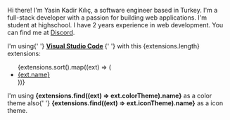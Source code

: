 <Section header="About Me">
  <p className="prose dark:prose-dark">
    Hi there! I'm Yasin Kadir Kılıç, a software engineer based in Turkey. I'm a full-stack developer with a passion for
    building web applications. I'm student at highschool. I have 2 years experience in web development. You can find me
    at <a href="https://discord.com/users/573054368568311808">Discord</a>.
  </p>
</Section>
<Section header="My Editor">
  <p className="prose dark:prose-dark">
    I'm using{' '}
    <b>
      <a href="https://code.visualstudio.com">Visual Studio Code</a>
    </b>{' '}
    with this {extensions.length} extensions:
    <ul>
      {extensions.sort().map((ext) => (
        <li key={ext.item}>
          <a href={`https://marketplace.visualstudio.com/items?itemName=${ext.item}`}>{ext.name}</a>
        </li>
      ))}
    </ul>
    I'm using <b>{extensions.find((ext) => ext.colorTheme).name}</b> as a color theme also{' '}
    <b>{extensions.find((ext) => ext.iconTheme).name}</b> as a icon theme.
  </p>
</Section>
